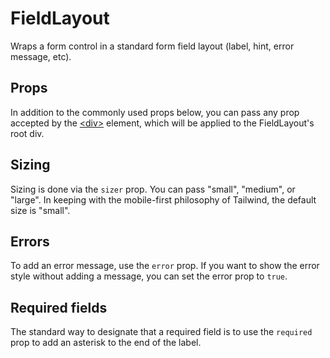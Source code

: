 
 
<Meta title="Components/FieldLayout" of={Stories} />
 
# FieldLayout

Wraps a form control in a standard form field layout (label, hint, error
message, etc).

## Props

In addition to the commonly used props below, you can pass any prop accepted
by the [&lt;div&gt;](htps://react.dev/reference/react-dom/components/common)
element, which will be applied to the FieldLayout's root div.

<ArgTypes of={FieldLayout} sort="requiredFirst" />

## Sizing

Sizing is done via the `sizer` prop. You can pass "small", "medium", or
"large". In keeping with the mobile-first philosophy of Tailwind, the default
size is "small".

<Canvas of={Stories.AllSizes} sourceState="shown" />

## Errors

To add an error message, use the `error` prop. If you want to show the error
style without adding a message, you can set the error prop to `true`.

<Canvas of={Stories.Error} />

## Required fields

The standard way to designate that a required field is to use the `required`
prop to add an asterisk to the end of the label.

<Canvas of={Stories.Required} />
